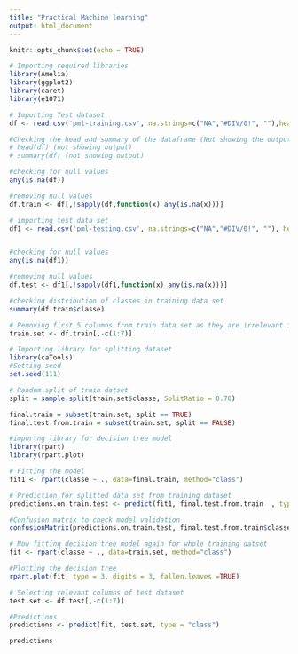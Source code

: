 ```yaml
---
title: "Practical Machine learning"
output: html_document
---
```


```r
knitr::opts_chunk$set(echo = TRUE)
```

```r
# Importing required libraries
library(Amelia)
library(ggplot2)
library(caret)
library(e1071)
```

```r
# Importing Test dataset
df <- read.csv('pml-training.csv', na.strings=c("NA","#DIV/0!", ""),header = T)

```

```r
#Checking the head and summary of the dataframe (Not showing the output beacuse of its size)
# head(df) (not showing output)
# summary(df) (not showing output)
```

```r
#checking for null values
any(is.na(df))

#removing null values
df.train <- df[,!sapply(df,function(x) any(is.na(x)))]

```
```r
# importing test data set
df1 <- read.csv('pml-testing.csv', na.strings=c("NA","#DIV/0!", ""), header = 1)
```
```r

```

```r
#checking for null values
any(is.na(df1))

#removing null values
df.test <- df1[,!sapply(df1,function(x) any(is.na(x)))]
```

```r
#checking distribution of classes in training data set
summary(df.train$classe)
```

```r
# Removing first 5 columns from train data set as they are irrelevant in modeling
train.set <- df.train[,-c(1:7)]
```

```r
# Importing library for splitting dataset
library(caTools)
#Setting seed
set.seed(111)

# Random split of train datset
split = sample.split(train.set$classe, SplitRatio = 0.70)

final.train = subset(train.set, split == TRUE)
final.test.from.train = subset(train.set, split == FALSE)
```

```r
#importng library for decision tree model
library(rpart)
library(rpart.plot)

```

```r
# Fitting the model
fit1 <- rpart(classe ~ ., data=final.train, method="class")
```

```r
# Prediction for splitted data set from training dataset
predictions.on.train.test <- predict(fit1, final.test.from.train  , type = "class")

```
```r
#Confusion matrix to check model validation
confusionMatrix(predictions.on.train.test, final.test.from.train$classe)
```

```r
# Now fitting decision tree model again for whole training datset
fit <- rpart(classe ~ ., data=train.set, method="class")
```
```r
#Plotting the decision tree
rpart.plot(fit, type = 3, digits = 3, fallen.leaves =TRUE)
```

```r
# Selecting relevant columns of test dataset
test.set <- df.test[,-c(1:7)]
```
```r

#Predictions  
predictions <- predict(fit, test.set, type = "class")

predictions
```


